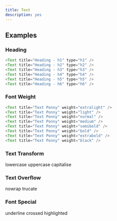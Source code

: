 ```yaml
---
title: Text
description: yes
---
```



## Examples

### Heading

<Text title="Heading - h1" type="h1" />
<Text title="Heading - h2" type="h2" />
<Text title="Heading - h3" type="h3" />
<Text title="Heading - h4" type="h4" />
<Text title="Heading - h5" type="h5" />
<Text title="Heading - h6" type="h6" />

```js
<Text title="Heading - h1" type="h1" />
<Text title="Heading - h2" type="h2" />
<Text title="Heading - h3" type="h3" />
<Text title="Heading - h4" type="h4" />
<Text title="Heading - h5" type="h5" />
<Text title="Heading - h6" type="h6" />
```

### Font Weight

<Text title="Text Ponny" weight="extralight" />
<Text title="Text Ponny" weight="light" />
<Text title="Text Ponny" weight="normal" />
<Text title="Text Ponny" weight="medium" />
<Text title="Text Ponny" weight="semibold" />
<Text title="Text Ponny" weight="bold" />
<Text title="Text Ponny" weight="extrabold" />
<Text title="Text Ponny" weight="black" />

```js
<Text title="Text Ponny" weight="extralight" />
<Text title="Text Ponny" weight="light" />
<Text title="Text Ponny" weight="normal" />
<Text title="Text Ponny" weight="medium" />
<Text title="Text Ponny" weight="semibold" />
<Text title="Text Ponny" weight="bold" />
<Text title="Text Ponny" weight="extrabold" />
<Text title="Text Ponny" weight="black" />
```

### Text Transform

lowercase
uppercase
capitalise

### Text Overflow
nowrap
trucate


### Font Special

underline
crossed
highlighted